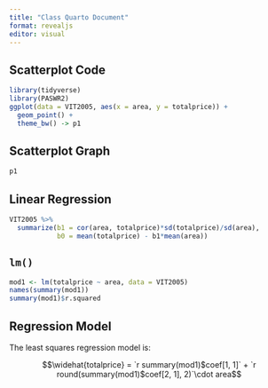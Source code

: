 ```yaml
---
title: "Class Quarto Document"
format: revealjs
editor: visual
---
```


## Scatterplot Code

```r
library(tidyverse)
library(PASWR2)
ggplot(data = VIT2005, aes(x = area, y = totalprice)) +
  geom_point() +
  theme_bw() -> p1
```


## Scatterplot Graph

```r
p1
```

## Linear Regression

```r
VIT2005 %>% 
  summarize(b1 = cor(area, totalprice)*sd(totalprice)/sd(area),
            b0 = mean(totalprice) - b1*mean(area))

```




## `lm()`

```r
mod1 <- lm(totalprice ~ area, data = VIT2005)
names(summary(mod1))
summary(mod1)$r.squared
```
## Regression Model

The least squares regression model is:

$$\widehat{totalprice} = `r summary(mod1)$coef[1, 1]` + `r round(summary(mod1)$coef[2, 1], 2)`\cdot area$$


